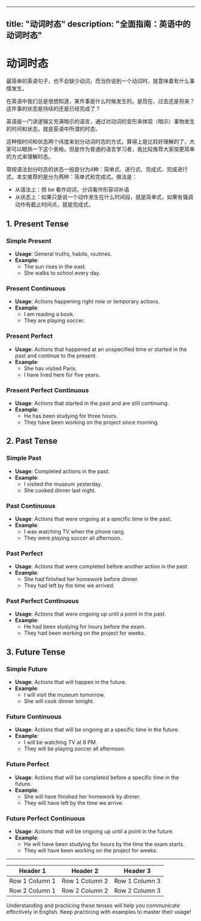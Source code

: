 
---
title: "动词时态"
description: "全面指南：英语中的动词时态"
---

# 动词时态

最简单的英语句子，也不会缺少动词，而当你说到一个动词时，就意味着有什么事情发生。

在英语中我们总是很想知道，某件事是什么时候发生的。是现在、过去还是将来？这件事的状态是持续的还是已经完成了？

英语是一门讲逻辑又充满暗示的语言，通过对动词的变形来体现（暗示）事物发生的时间和状态，就是英语中所谓的时态。

<TensesTable/>

这种按时间和状态两个纬度来划分动词时态的方式，算得上是比较好理解的了，大家可以眼熟一下这个表格。但是作为普通的语言学习者，我比较推荐大家按更简单的方式来理解时态。

常规语法划分时态的状态一般是分为4种：简单式、进行式、完成式、完成进行式，本文推荐的是分为两种：简单式和完成式。做法是：
- 从语法上：把 be 看作动词，分词看作形容词补语
- 从状态上：如果只是说一个动作发生在什么时间段，就是简单式，如果有强调动作有截止时间点，就是完成式。


## 1. Present Tense

### Simple Present
- **Usage**: General truths, habits, routines.
- **Example**: 
  - The sun rises in the east.
  - She walks to school every day.

### Present Continuous
- **Usage**: Actions happening right now or temporary actions.
- **Example**: 
  - I am reading a book.
  - They are playing soccer.

### Present Perfect
- **Usage**: Actions that happened at an unspecified time or started in the past and continue to the present.
- **Example**: 
  - She has visited Paris.
  - I have lived here for five years.

### Present Perfect Continuous
- **Usage**: Actions that started in the past and are still continuing.
- **Example**: 
  - He has been studying for three hours.
  - They have been working on the project since morning.

## 2. Past Tense

### Simple Past
- **Usage**: Completed actions in the past.
- **Example**: 
  - I visited the museum yesterday.
  - She cooked dinner last night.

### Past Continuous
- **Usage**: Actions that were ongoing at a specific time in the past.
- **Example**: 
  - I was watching TV when the phone rang.
  - They were playing soccer all afternoon.

### Past Perfect
- **Usage**: Actions that were completed before another action in the past.
- **Example**: 
  - She had finished her homework before dinner.
  - They had left by the time we arrived.

### Past Perfect Continuous
- **Usage**: Actions that were ongoing up until a point in the past.
- **Example**: 
  - He had been studying for hours before the exam.
  - They had been working on the project for weeks.

## 3. Future Tense

### Simple Future
- **Usage**: Actions that will happen in the future.
- **Example**: 
  - I will visit the museum tomorrow.
  - She will cook dinner tonight.

### Future Continuous
- **Usage**: Actions that will be ongoing at a specific time in the future.
- **Example**: 
  - I will be watching TV at 8 PM.
  - They will be playing soccer all afternoon.

### Future Perfect
- **Usage**: Actions that will be completed before a specific time in the future.
- **Example**: 
  - She will have finished her homework by dinner.
  - They will have left by the time we arrive.

### Future Perfect Continuous
- **Usage**: Actions that will be ongoing up until a point in the future.
- **Example**: 
  - He will have been studying for hours by the time the exam starts.
  - They will have been working on the project for weeks.

---

| Header 1       | Header 2       | Header 3       |
|----------------|----------------|----------------|
| Row 1 Column 1 | Row 1 Column 2 | Row 1 Column 3 |
| Row 2 Column 1 | Row 2 Column 2 | Row 2 Column 3 |

Understanding and practicing these tenses will help you communicate effectively in English. Keep practicing with examples to master their usage!
